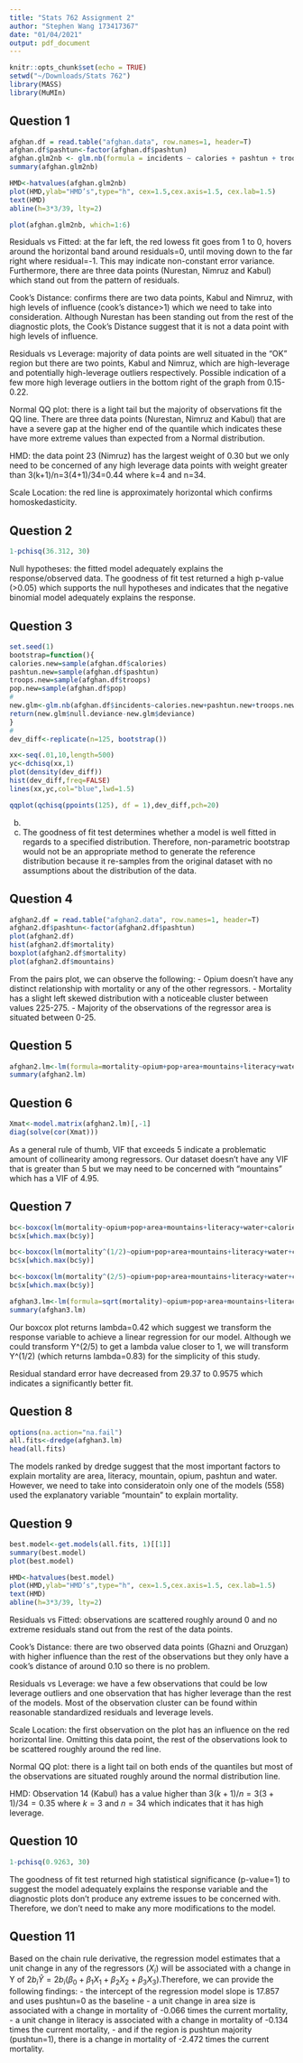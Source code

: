 ```yaml
---
title: "Stats 762 Assignment 2"
author: "Stephen Wang 173417367"
date: "01/04/2021"
output: pdf_document
---
```


```r
knitr::opts_chunk$set(echo = TRUE)
setwd("~/Downloads/Stats 762")
library(MASS)
library(MuMIn)
```

## Question 1

```r
afghan.df = read.table("afghan.data", row.names=1, header=T)
afghan.df$pashtun<-factor(afghan.df$pashtun)
afghan.glm2nb <- glm.nb(formula = incidents ~ calories + pashtun + troops + offset(log(pop)), data = afghan.df, init.theta = 1.590278141, link = log)
summary(afghan.glm2nb)

HMD<-hatvalues(afghan.glm2nb)
plot(HMD,ylab="HMD’s",type="h", cex=1.5,cex.axis=1.5, cex.lab=1.5)
text(HMD)
abline(h=3*3/39, lty=2)

plot(afghan.glm2nb, which=1:6)


```
Residuals vs Fitted: at the far left, the red lowess fit goes from 1 to 0, hovers around the horizontal band around residuals=0, until  moving down to the far right where residual=-1. This may indicate non-constant error variance. Furthermore, there are three data points (Nurestan, Nimruz and Kabul) which stand out from the pattern of residuals. 

Cook's Distance: confirms there are two data points, Kabul and Nimruz, with high levels of influence (cook's distance>1) which we need to take into consideration. Although Nurestan has been standing out from the rest of the diagnostic plots, the Cook's Distance suggest that it is not a data point with high levels of influence. 

Residuals vs Leverage: majority of data points are well situated in the "OK" region but there are two points, Kabul and Nimruz, which are high-leverage and potentially high-leverage outliers respectively. Possible indication of a few more high leverage outliers in the bottom right of the graph from 0.15-0.22. 

Normal QQ plot: there is a light tail but the majority of observations fit the QQ line. There are three data points (Nurestan, Nimruz and Kabul) that are have a severe gap at the higher end of the quantile which indicates these have more extreme values than expected from a Normal distribution. 

HMD: the data point 23 (Nimruz) has the largest weight of 0.30 but we only need to be concerned of any high leverage data points with weight greater than 3(k+1)/n=3(4+1)/34=0.44 where k=4 and n=34. 

Scale Location: the red line is approximately horizontal which confirms homoskedasticity. 

## Question 2

```r
1-pchisq(36.312, 30)
```

Null hypotheses: the fitted model adequately explains the response/observed data. 
The goodness of fit test returned a high p-value (>0.05) which supports the null hypotheses and indicates that the negative binomial model adequately explains the response. 

## Question 3 

```r
set.seed(1)
bootstrap=function(){
calories.new=sample(afghan.df$calories)
pashtun.new=sample(afghan.df$pashtun)
troops.new=sample(afghan.df$troops)
pop.new=sample(afghan.df$pop)
#
new.glm<-glm.nb(afghan.df$incidents~calories.new+pashtun.new+troops.new+offset(log(pop.new)), link='log', maxit=25)
return(new.glm$null.deviance-new.glm$deviance)
}
#
dev_diff<-replicate(n=125, bootstrap())

```

```r
xx<-seq(.01,10,length=500)
yc<-dchisq(xx,1)
plot(density(dev_diff))
hist(dev_diff,freq=FALSE)
lines(xx,yc,col="blue",lwd=1.5)

qqplot(qchisq(ppoints(125), df = 1),dev_diff,pch=20)

```

(b)

(c) The goodness of fit test determines whether a model is well fitted in regards to a specified distribution. Therefore, non-parametric bootstrap would not be an appropriate method to generate the reference distribution because it re-samples from the original dataset with no assumptions about the distribution of the data. 


## Question 4

```r
afghan2.df = read.table("afghan2.data", row.names=1, header=T)
afghan2.df$pashtun<-factor(afghan2.df$pashtun)
plot(afghan2.df)
hist(afghan2.df$mortality)
boxplot(afghan2.df$mortality)
plot(afghan2.df$mountains)
```
From the pairs plot, we can observe the following:
- Opium doesn't have any distinct relationship with mortality or any of the other regressors.
- Mortality has a slight left skewed distribution with a noticeable cluster between values 225-275. 
- Majority of the observations of the regressor area is situated between 0-25. 




## Question 5

```r
afghan2.lm<-lm(formula=mortality~opium+pop+area+mountains+literacy+water+calories+roads+pashtun+troops, data=afghan2.df)
summary(afghan2.lm)
```
## Question 6

```r
Xmat<-model.matrix(afghan2.lm)[,-1]
diag(solve(cor(Xmat)))
```

As a general rule of thumb, VIF that exceeds 5 indicate a problematic amount of collinearity among regressors. Our dataset doesn't have any VIF that is greater than 5 but we may need to be concerned with "mountains" which has a VIF of 4.95.  

## Question 7

```r
bc<-boxcox(lm(mortality~opium+pop+area+mountains+literacy+water+calories+roads+pashtun+troops, data=afghan2.df))
bc$x[which.max(bc$y)]

bc<-boxcox(lm(mortality^(1/2)~opium+pop+area+mountains+literacy+water+calories+roads+pashtun+troops, data=afghan2.df))
bc$x[which.max(bc$y)]

bc<-boxcox(lm(mortality^(2/5)~opium+pop+area+mountains+literacy+water+calories+roads+pashtun+troops, data=afghan2.df))
bc$x[which.max(bc$y)]

afghan3.lm<-lm(formula=sqrt(mortality)~opium+pop+area+mountains+literacy+water+calories+roads+pashtun+troops, data=afghan2.df)
summary(afghan3.lm)
```

Our boxcox plot returns lambda=0.42 which suggest we transform the response variable to achieve a linear regression for our model. Although we could transform Y^(2/5) to get a lambda value closer to 1, we will transform Y^(1/2) (which returns lambda=0.83) for the simplicity of this study. 

Residual standard error have decreased from 29.37 to 0.9575 which indicates a significantly better fit. 

## Question 8 

```r
options(na.action="na.fail")
all.fits<-dredge(afghan3.lm)
head(all.fits)
```

The models ranked by dredge suggest that the most important factors to explain mortality are area, literacy, mountain, opium, pashtun and water. However, we need to take into consideratoin only one of the models (558) used the explanatory variable "mountain" to explain mortality. 

## Question 9

```r
best.model<-get.models(all.fits, 1)[[1]]
summary(best.model)
plot(best.model)

HMD<-hatvalues(best.model)
plot(HMD,ylab="HMD’s",type="h", cex=1.5,cex.axis=1.5, cex.lab=1.5)
text(HMD)
abline(h=3*3/39, lty=2)
```

Residuals vs Fitted: observations are scattered roughly around 0 and no extreme residuals stand out from the rest of the data points. 

Cook's Distance: there are two observed data points (Ghazni and Oruzgan) with higher influence than the rest of the observations but they only have a cook's distance of around 0.10 so there is no problem. 

Residuals vs Leverage: we have a few observations that could be low leverage outliers and one observation that has higher leverage than the rest of the models. Most of the observation cluster can be found within reasonable standardized residuals and leverage levels. 

Scale Location: the first observation on the plot has an influence on the red horizontal line. Omitting this data point, the rest of the observations look to be scattered roughly around the red line.

Normal QQ plot: there is a light tail on both ends of the quantiles but most of the observations are situated roughly around the normal distribution line. 

HMD: Observation 14 (Kabul) has a value higher than $3(k+1)/n=3(3+1)/34=0.35$ where $k=3$ and $n=34$ which indicates that it has high leverage. 


## Question 10 

```r
1-pchisq(0.9263, 30)
```

The goodness of fit test returned high statistical significance (p-value=1) to suggest the model adequately explains the response variable and the diagnostic plots don't produce any extreme issues to be concerned with. Therefore, we don't need to make any more modifications to the model. 


## Question 11

Based on the chain rule derivative, the regression model estimates that a unit change in any of the regressors ($X_{i}$) will be associated with a change in Y of $2b_{i}\hat{Y}=2b_{i}(\beta_{0}+\beta_{1}X_{1}+\beta_{2}X_{2}+\beta_{3}X_{3})$.Therefore, we can provide the following findings: 
- the intercept of the regression model slope is 17.857 and uses pushtun=0 as the baseline 
- a unit change in area size is associated with a change in mortality of -0.066 times the current mortality,
- a unit change in literacy is associated with a change in mortality of -0.134 times the current mortality,
- and if the region is pushtun majority (pushtun=1), there is a change in mortality of -2.472 times the current mortality. 




